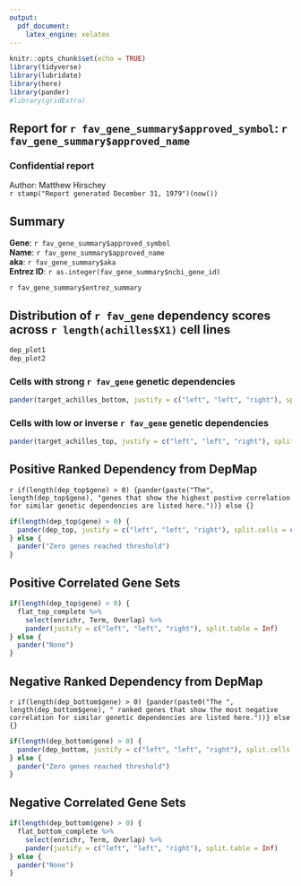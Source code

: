 ```yaml
---
output:
  pdf_document:
    latex_engine: xelatex
---
```


```r
knitr::opts_chunk$set(echo = TRUE)
library(tidyverse)
library(lubridate)
library(here)
library(pander)
#library(gridExtra)
```

## Report for `r fav_gene_summary$approved_symbol`: `r fav_gene_summary$approved_name`  
### Confidential report  
Author: Matthew Hirschey  
`r stamp("Report generated December 31, 1979")(now())`  
  
## Summary  
**Gene**: `r fav_gene_summary$approved_symbol`  
**Name**: `r fav_gene_summary$approved_name`  
**aka**: `r fav_gene_summary$aka`  
**Entrez ID**: `r as.integer(fav_gene_summary$ncbi_gene_id)`
  
`r fav_gene_summary$entrez_summary`  
  
\newpage 
## Distribution of `r fav_gene` dependency scores across `r length(achilles$X1)` cell lines  
  
```r
dep_plot1
dep_plot2
```
  
### Cells with strong `r fav_gene` genetic dependencies  
```r
pander(target_achilles_bottom, justify = c("left", "left", "right"), split.cells = c("25%", "65%", "10%"))
```
    
### Cells with low or inverse `r fav_gene` genetic dependencies
```r
pander(target_achilles_top, justify = c("left", "left", "right"), split.cells = c("25%", "65%", "10%"))
```
  
## Positive Ranked Dependency from DepMap  
`r if(length(dep_top$gene) > 0) {pander(paste("The", length(dep_top$gene), "genes that show the highest postive correlation for similar genetic dependencies are listed here."))} else {}`  
```r
if(length(dep_top$gene) > 0) {
  pander(dep_top, justify = c("left", "left", "right"), split.cells = c("25%", "65%", "10%"))
} else {
  pander("Zero genes reached threshold")
}
```
  
\newpage    
## Positive Correlated Gene Sets  
  
```r
if(length(dep_top$gene) > 0) {
  flat_top_complete %>% 
    select(enrichr, Term, Overlap) %>% 
    pander(justify = c("left", "left", "right"), split.table = Inf)
} else {
  pander("None")
}
```
  
\newpage
## Negative Ranked Dependency from DepMap  
`r if(length(dep_bottom$gene) > 0) {pander(paste0("The ", length(dep_bottom$gene), " ranked genes that show the most negative correlation for similar genetic dependencies are listed here."))} else {}`  
```r
if(length(dep_bottom$gene) > 0) {
  pander(dep_bottom, justify = c("left", "left", "right"), split.cells = c("25%", "65%", "10%"))
} else {
  pander("Zero genes reached threshold")
}
```
  
\newpage  
## Negative Correlated Gene Sets  
   
```r
if(length(dep_bottom$gene) > 0) {
  flat_bottom_complete %>% 
    select(enrichr, Term, Overlap) %>% 
    pander(justify = c("left", "left", "right"), split.table = Inf)
} else {
  pander("None")
}
```
